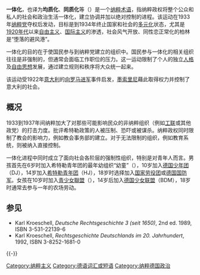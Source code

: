 {{Nazism sidebar}}
'''一体化'''，也译为'''均质化'''、'''同质化'''等（{{lang-de|Gleichschaltung}}）是一个[[纳粹|纳粹]][[术语|术语]]，指纳粹政权将整个公众和私人的社会和政治生活一体化，建立协调并加以绝对控制的进程。该运动在1933年[[纳粹党|纳粹党]]夺权后发动，目标是到1934年终止国家和社会的[[多元化|多元化]]状态，尤其是[[1920年代|1920年代]]以来[[自由主义|自由主义]]、[[国际主义|国际主义]]的渗透，社会风气开放、同性恋正常化的柏林是“堕落的避风港”。

一体化的目的在于使国民参与到纳粹党建立的组织中。国民参与一体化的相关组织往往是非强制的，但通常会面临工作职位的压力。这一运动限制了个人的独立[[人格|人格]]及[[自由思想|自由思想]]发展，通过建立规则和秩序将大众统一起来。

该运动受1922年[[意大利|意大利]]的[[向罗马进军|向罗马进军]]事件启发，[[墨索里尼|墨索里尼]]藉此取得权力并控制了意大利的社会。

==概况==
1933到1937年间纳粹加大了对那些可能影响民众的非纳粹组织（例如[[工会|工联]]或其他政党）的打击力度。批评希特勒政策的人被压制、恐吓或被谋杀。纳粹政权同时限制了教会的影响力，例如教会事务部的建立。对于无法限制的组织，例如教育系统，则被纳入直接控制。

一体化进程中同时成立了面向社会各阶层的强制性组织，特别是对青年人而言。男孩首先在6岁时加入希特勒青年团的最年幼组织“幼童”（{{lang-de|Pimpfen}}），10岁加入[[德国少年团|德国少年团]]（DJ），14岁加入[[希特勒青年团|希特勒青年团]]（HJ），18岁时选择加入[[国家劳役团|国家劳役团]]或[[德国国防军|德国国防军]]。女孩在10岁时加入[[青少女聯盟|青少女聯盟]]（{{lang-de|Jungmädelbund}}），14岁后加入[[德国少女联盟|德国少女联盟]]（BDM），18岁时通常去参与一年的农场劳动。

==参见==
* Karl Kroeschell, ''Deutsche Rechtsgeschichte 3 (seit 1650)'', 2nd ed. 1989, ISBN 3-531-22139-6
* Karl Kroeschell, ''Rechtsgeschichte Deutschlands im 20. Jahrhundert'', 1992, ISBN 3-8252-1681-0
{{-}}
{{一体化}}
{{納粹黨}}
{{authority control}}
[[Category:纳粹主义|Category:纳粹主义]]
[[Category:德语词汇或短语|Category:德语词汇或短语]]
[[Category:纳粹德国政治|Category:纳粹德国政治]]